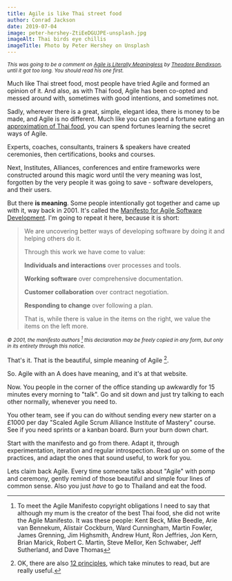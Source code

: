 ```yaml
---
title: Agile is like Thai street food
author: Conrad Jackson
date: 2019-07-04
image: peter-hershey-ZtiEeDGUJPE-unsplash.jpg
imageAlt: Thai birds eye chillis
imageTitle: Photo by Peter Hershey on Unsplash
---
```


<small>

_This was going to be a comment on [Agile is Literally
Meaningless](https://dev.to/theobendixson/agile-is-literally-meaningless-22d5) by [Theodore
Bendixson](https://dev.to/theobendixson), until it got too long. You should
read his one first._

</small>

Much like Thai street food, most people have tried Agile and formed an opinion of it. And also, as with Thai food, Agile has been co-opted and messed around with, sometimes with good intentions, and sometimes not.

Sadly, wherever there is a great, simple, elegant idea, there is money to be made, and Agile is no different. Much like you can spend a fortune eating an [approximation of Thai food](https://www.theguardian.com/food/2019/apr/05/grace-dent-sabai-sabai-birmingham-restaurant-review), you can spend fortunes learning the secret ways of Agile.

Experts, coaches, consultants, trainers & speakers have created ceremonies, then certifications, books and courses.

Next, Institutes, Alliances, conferences and entire frameworks were constructed around this magic word until the very meaning was lost, forgotten by the very people it was going to save - software developers, and their users.

But there **is meaning**. Some people intentionally got together and came up with it, way back in 2001. It's called the [Manifesto for Agile Software Development](https://agilemanifesto.org). I'm going to repeat it here, because it is short:

> We are uncovering better ways of developing software by doing it and helping others do it.
>
> Through this work we have come to value:
>
> **Individuals and interactions** over processes and tools.
>
> **Working software** over comprehensive documentation.
>
> **Customer collaboration** over contract negotiation.
>
> **Responding to change** over following a plan.
>
> That is, while there is value in the items on
> the right, we value the items on the left more.

<small>

_© 2001, the manifesto authors [^1] this declaration may be freely copied in any
form, but only in its entirety through this notice._

</small>

That's it. That is the beautiful, simple meaning of Agile [^2].

So. Agile with an A does have meaning, and it's at that website.

Now. You people in the corner of the office standing up awkwardly for 15 minutes every morning to "talk". Go and sit down and just try talking to each other normally, whenever you need to.

You other team, see if you can do without sending every new starter on a £1000 per day "Scaled Agile Scrum Alliance Institute of Mastery" course. See if you need sprints or a kanban board. Burn your burn down chart.

Start with the manifesto and go from there. Adapt it, through experimentation, iteration and regular introspection. Read up on some of the practices, and adapt the ones that sound useful, to work for you.

Lets claim back Agile. Every time someone talks about "Agile" with pomp and ceremony, gently remind of those beautiful and simple four lines of common sense. Also you just _have_ to go to Thailand and eat the food.

[^1]: To meet the Agile Manifesto copyright obligations I need to say that although my mum is the creator of the best Thai food, she did not write the Agile Manifesto. It was these people: Kent Beck, Mike Beedle, Arie van Bennekum, Alistair Cockburn, Ward Cunningham, Martin Fowler, James Grenning, Jim Highsmith, Andrew Hunt, Ron Jeffries, Jon Kern, Brian Marick, Robert C. Martin, Steve Mellor, Ken Schwaber, Jeff Sutherland, and Dave Thomas
[^2]: OK, there are also [12 principles](https://agilemanifesto.org/principles.html), which take minutes to read, but are really useful.

